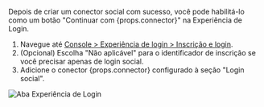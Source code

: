 Depois de criar um conector social com sucesso, você pode habilitá-lo como um botão "Continuar com {props.connector}" na Experiência de Login.

1. Navegue até [Console > Experiência de login > Inscrição e login](https://cloud.logto.io/to/sign-in-experience/sign-up-and-sign-in).
2. (Opcional) Escolha "Não aplicável" para o identificador de inscrição se você precisar apenas de login social.
3. Adicione o conector {props.connector} configurado à seção "Login social".

![Aba Experiência de Login](../assets/sie-tab.png)

